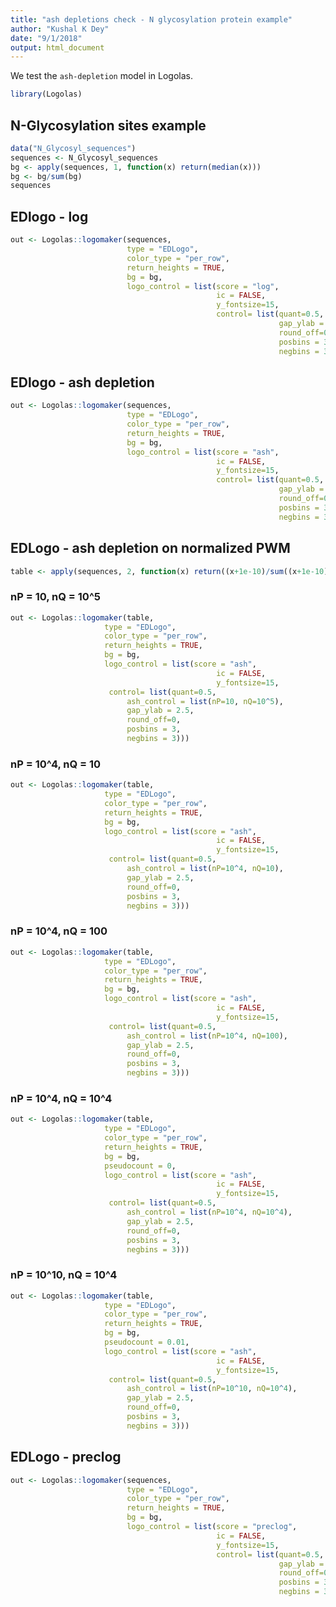 ```yaml
---
title: "ash depletions check - N glycosylation protein example"
author: "Kushal K Dey"
date: "9/1/2018"
output: html_document
---
```


We test the `ash-depletion` model in Logolas. 

```r
library(Logolas)
```

## N-Glycosylation sites example 

```r
data("N_Glycosyl_sequences")
sequences <- N_Glycosyl_sequences
bg <- apply(sequences, 1, function(x) return(median(x)))
bg <- bg/sum(bg)
sequences
```

## EDlogo - log

```r
out <- Logolas::logomaker(sequences,
                          type = "EDLogo",
                          color_type = "per_row",
                          return_heights = TRUE,
                          bg = bg,
                          logo_control = list(score = "log",
                                              ic = FALSE,
                                              y_fontsize=15,
                                              control= list(quant=0.5,
                                                            gap_ylab = 2.5,
                                                            round_off=0,
                                                            posbins = 3,
                                                            negbins = 3)))

```

## EDlogo - ash depletion

```r
out <- Logolas::logomaker(sequences,
                          type = "EDLogo",
                          color_type = "per_row",
                          return_heights = TRUE,
                          bg = bg,
                          logo_control = list(score = "ash",
                                              ic = FALSE,
                                              y_fontsize=15,
                                              control= list(quant=0.5,
                                                            gap_ylab = 2.5,
                                                            round_off=0,
                                                            posbins = 3,
                                                            negbins = 3)))

```

## EDLogo - ash depletion on normalized PWM

```r
table <- apply(sequences, 2, function(x) return((x+1e-10)/sum((x+1e-10))))
```

### nP = 10, nQ = 10^5

```r
out <- Logolas::logomaker(table,
                     type = "EDLogo",
                     color_type = "per_row",
                     return_heights = TRUE,
                     bg = bg,
                     logo_control = list(score = "ash",
                                              ic = FALSE,
                                              y_fontsize=15,
                      control= list(quant=0.5,
                          ash_control = list(nP=10, nQ=10^5),
                          gap_ylab = 2.5,
                          round_off=0,
                          posbins = 3,
                          negbins = 3)))

```

### nP = 10^4, nQ = 10

```r
out <- Logolas::logomaker(table,
                     type = "EDLogo",
                     color_type = "per_row",
                     return_heights = TRUE,
                     bg = bg,
                     logo_control = list(score = "ash",
                                              ic = FALSE,
                                              y_fontsize=15,
                      control= list(quant=0.5,
                          ash_control = list(nP=10^4, nQ=10),
                          gap_ylab = 2.5,
                          round_off=0,
                          posbins = 3,
                          negbins = 3)))

```

### nP = 10^4, nQ = 100

```r
out <- Logolas::logomaker(table,
                     type = "EDLogo",
                     color_type = "per_row",
                     return_heights = TRUE,
                     bg = bg,
                     logo_control = list(score = "ash",
                                              ic = FALSE,
                                              y_fontsize=15,
                      control= list(quant=0.5,
                          ash_control = list(nP=10^4, nQ=100),
                          gap_ylab = 2.5,
                          round_off=0,
                          posbins = 3,
                          negbins = 3)))

```

### nP = 10^4, nQ = 10^4

```r
out <- Logolas::logomaker(table,
                     type = "EDLogo",
                     color_type = "per_row",
                     return_heights = TRUE,
                     bg = bg,
                     pseudocount = 0,
                     logo_control = list(score = "ash",
                                              ic = FALSE,
                                              y_fontsize=15,
                      control= list(quant=0.5,
                          ash_control = list(nP=10^4, nQ=10^4),
                          gap_ylab = 2.5,
                          round_off=0,
                          posbins = 3,
                          negbins = 3)))

```



### nP = 10^10, nQ = 10^4

```r
out <- Logolas::logomaker(table,
                     type = "EDLogo",
                     color_type = "per_row",
                     return_heights = TRUE,
                     bg = bg,
                     pseudocount = 0.01,
                     logo_control = list(score = "ash",
                                              ic = FALSE,
                                              y_fontsize=15,
                      control= list(quant=0.5,
                          ash_control = list(nP=10^10, nQ=10^4),
                          gap_ylab = 2.5,
                          round_off=0,
                          posbins = 3,
                          negbins = 3)))

```

## EDLogo - preclog

```r
out <- Logolas::logomaker(sequences,
                          type = "EDLogo",
                          color_type = "per_row",
                          return_heights = TRUE,
                          bg = bg,
                          logo_control = list(score = "preclog",
                                              ic = FALSE,
                                              y_fontsize=15,
                                              control= list(quant=0.5,
                                                            gap_ylab = 2.5,
                                                            round_off=0,
                                                            posbins = 3,
                                                            negbins = 3)))

```
